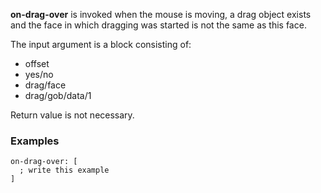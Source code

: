 '''on-drag-over''' is invoked when the mouse is moving, a drag object exists and the face in which dragging was started is not the same as this face.

The input argument is a block consisting of:

*offset
*yes/no
*drag/face
*drag/gob/data/1

Return value is not necessary.

===Examples===

<pre>
on-drag-over: [
  ; write this example
]
</pre>